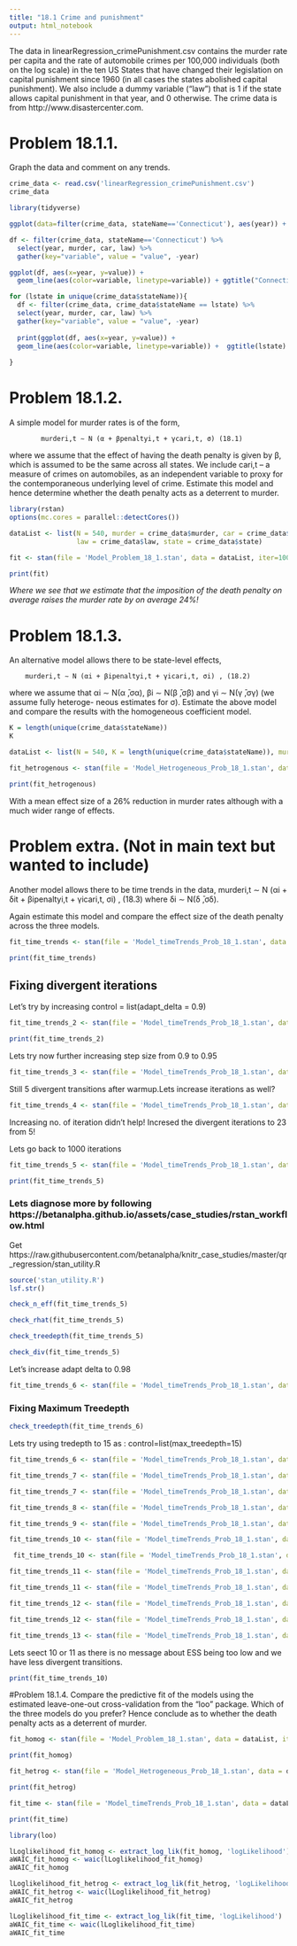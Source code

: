 ```yaml
---
title: "18.1 Crime and punishment"
output: html_notebook
---
```



The data in linearRegression_crimePunishment.csv contains the murder rate per capita and the rate of automobile crimes per 100,000 individuals (both on the log scale) in the ten US States that have changed their legislation on capital punishment since 1960 (in all cases the states abolished capital punishment). We also include a dummy variable (“law”) that is 1 if the state allows capital punishment in that year, and 0 otherwise. The crime data is from http://www.disastercenter.com.

# Problem 18.1.1. 
Graph the data and comment on any trends.

```r
crime_data <- read.csv('linearRegression_crimePunishment.csv')
crime_data
```

```r
library(tidyverse)

```



```r
ggplot(data=filter(crime_data, stateName=='Connecticut'), aes(year)) + geom_line(aes(y=murder, color="murder")) + geom_line(aes(y=car/2, color="car")) + geom_line(aes(y=law, color='law'))

```



```r
df <- filter(crime_data, stateName=='Connecticut') %>%
  select(year, murder, car, law) %>%
  gather(key="variable", value = "value", -year)

ggplot(df, aes(x=year, y=value)) +
  geom_line(aes(color=variable, linetype=variable)) + ggtitle("Connecticut") + theme(plot.title = element_text(hjust = 0.5)) 


```

```r


for (lstate in unique(crime_data$stateName)){
  df <- filter(crime_data, crime_data$stateName == lstate) %>%
  select(year, murder, car, law) %>%
  gather(key="variable", value = "value", -year)
  
  print(ggplot(df, aes(x=year, y=value)) +
  geom_line(aes(color=variable, linetype=variable)) +  ggtitle(lstate) + theme(plot.title = element_text(hjust = 0.5)))
  
}

```

# Problem 18.1.2. 
A simple model for murder rates is of the form,

            murderi,t ∼ N (α + βpenaltyi,t + γcari,t, σ) (18.1)

where we assume that the effect of having the death penalty is given by β, which is assumed to be the same across all states. We include cari,t – a measure of crimes on automobiles, as an independent variable to proxy for the contemporaneous underlying level of crime. Estimate this model and hence determine whether the death penalty acts as a deterrent to murder.

```r
library(rstan)
options(mc.cores = parallel::detectCores())
```


```r
dataList <- list(N = 540, murder = crime_data$murder, car = crime_data$car,
                 law = crime_data$law, state = crime_data$state)
```


```r
fit <- stan(file = 'Model_Problem_18_1.stan', data = dataList, iter=1000, chains=4, seed=42)

```

```r
print(fit)
```
_Where we see that we estimate that the imposition of the death penalty on average raises the murder rate by on average 24%!_

# Problem 18.1.3. 
An alternative model allows there to be state-level effects,

        murderi,t ∼ N (αi + βipenaltyi,t + γicari,t, σi) , (18.2)

where we assume that αi ∼ N(α ̄,σα), βi ∼ N(β ̄,σβ) and γi ∼ N(γ ̄,σγ) (we assume fully heteroge- neous estimates for σ). Estimate the above model and compare the results with the homogeneous
coefficient model.
```r
K = length(unique(crime_data$stateName))
K
```


```r
dataList <- list(N = 540, K = length(unique(crime_data$stateName)), murder = crime_data$murder, car = crime_data$car, law = crime_data$law, state = crime_data$state)
```

```r
fit_hetrogenous <- stan(file = 'Model_Hetrogeneous_Prob_18_1.stan', data = dataList, iter=1000, chains=4, seed=42)
```

```r
print(fit_hetrogenous)
```
With a mean effect size of a 26% reduction in murder rates although with a much wider range of effects.

# Problem extra. (Not in main text but wanted to include) 
Another model allows there to be time trends in the data,
    murderi,t ∼ N (αi + δit + βipenaltyi,t + γicari,t, σi) , (18.3) where δi ∼ N(δ ̄,σδ). 

Again estimate this model and compare the effect size of the death penalty across the three models.

```r
fit_time_trends <- stan(file = 'Model_timeTrends_Prob_18_1.stan', data = dataList, iter=1000, chains=4, seed=42)
```

```r
print(fit_time_trends)
```
## Fixing divergent iterations
Let's try by increasing control = list(adapt_delta = 0.9)

```r
fit_time_trends_2 <- stan(file = 'Model_timeTrends_Prob_18_1.stan', data = dataList, iter=1000, chains=4, control = list(adapt_delta = 0.9), seed=42)
```
```r
print(fit_time_trends_2)
```
Lets try now further increasing step size from 0.9 to 0.95

```r
fit_time_trends_3 <- stan(file = 'Model_timeTrends_Prob_18_1.stan', data = dataList, iter=1000, chains=4, control = list(adapt_delta = 0.95), seed=42)
```

Still 5 divergent transitions after warmup.Lets increase iterations as well?

```r
fit_time_trends_4 <- stan(file = 'Model_timeTrends_Prob_18_1.stan', data = dataList, iter=2000, chains=4, control = list(adapt_delta = 0.95), seed=42)
```
Increasing no. of iteration didn't help! Incresed the divergent iterations to 23 from 5!

Lets go back to 1000 iterations

```r
fit_time_trends_5 <- stan(file = 'Model_timeTrends_Prob_18_1.stan', data = dataList, iter=1000, chains=4, control = list(adapt_delta = 0.95), seed=42)
```

```r
print(fit_time_trends_5)
```

### Lets diagnose more by following https://betanalpha.github.io/assets/case_studies/rstan_workflow.html

Get https://raw.githubusercontent.com/betanalpha/knitr_case_studies/master/qr_regression/stan_utility.R

```r
source('stan_utility.R')
lsf.str()
```


```r
check_n_eff(fit_time_trends_5)
```

```r
check_rhat(fit_time_trends_5)
```

```r
check_treedepth(fit_time_trends_5)
```

```r
check_div(fit_time_trends_5)
```

Let's increase adapt delta to 0.98
```r
fit_time_trends_6 <- stan(file = 'Model_timeTrends_Prob_18_1.stan', data = dataList, iter=1000, chains=4, control = list(adapt_delta = 0.98), seed=42)
```
### Fixing Maximum Treedepth

```r
check_treedepth(fit_time_trends_6)
```

Lets try using tredepth to 15 as : control=list(max_treedepth=15)

```r
fit_time_trends_6 <- stan(file = 'Model_timeTrends_Prob_18_1.stan', data = dataList, iter=1000, chains=4, control = list(adapt_delta = 0.98, max_treedepth=15), seed=42)
```
```r
fit_time_trends_7 <- stan(file = 'Model_timeTrends_Prob_18_1.stan', data = dataList, iter=1000, chains=4, control = list(adapt_delta = 0.99, max_treedepth=15), seed=42)
```

```r
fit_time_trends_7 <- stan(file = 'Model_timeTrends_Prob_18_1.stan', data = dataList, iter=1000, chains=4, control = list(adapt_delta = 0.995, max_treedepth=15), seed=42)
```


```r
fit_time_trends_8 <- stan(file = 'Model_timeTrends_Prob_18_1.stan', data = dataList, iter=1000, chains=4, control = list(adapt_delta = 0.995), seed=42)
```

```r
fit_time_trends_9 <- stan(file = 'Model_timeTrends_Prob_18_1.stan', data = dataList, iter=1000, chains=4, control = list(adapt_delta = 0.995,max_treedepth=13), seed=42)
```

```r
fit_time_trends_10 <- stan(file = 'Model_timeTrends_Prob_18_1.stan', data = dataList, iter=1000, chains=4, control = list(adapt_delta = 0.995,max_treedepth=20), seed=42)
```

```r
 fit_time_trends_10 <- stan(file = 'Model_timeTrends_Prob_18_1.stan', data = dataList, iter=1000, chains=4, control = list(adapt_delta = 0.998,max_treedepth=20), seed=42)
```

```r
fit_time_trends_11 <- stan(file = 'Model_timeTrends_Prob_18_1.stan', data = dataList, iter=1000, chains=4, control = list(adapt_delta = 0.998), seed=42)
```

```r
fit_time_trends_11 <- stan(file = 'Model_timeTrends_Prob_18_1.stan', data = dataList, iter=1000, chains=4, control = list(adapt_delta = 0.998,max_treedepth=15 ), seed=42)
```


```r
fit_time_trends_12 <- stan(file = 'Model_timeTrends_Prob_18_1.stan', data = dataList, iter=2000, chains=4, control = list(adapt_delta = 0.998,max_treedepth=15 ), seed=42)
```

```r
fit_time_trends_12 <- stan(file = 'Model_timeTrends_Prob_18_1.stan', data = dataList, iter=1500, chains=4, control = list(adapt_delta = 0.998,max_treedepth=15 ), seed=42)
```

```r
fit_time_trends_13 <- stan(file = 'Model_timeTrends_Prob_18_1.stan', data = dataList, iter=3000, chains=4, control = list(adapt_delta = 0.998,max_treedepth=15 ), seed=42)
```

Lets seect 10 or 11 as there is no message about ESS being too low and we have less divergent transitions.
```r
print(fit_time_trends_10)
```


#Problem 18.1.4. 
Compare the predictive fit of the models using the estimated leave-one-out cross-validation from the “loo” package. Which of the three models do you prefer? Hence conclude as to whether the death penalty acts as a deterrent of murder.

```r
fit_homog <- stan(file = 'Model_Problem_18_1.stan', data = dataList, iter=1000, chains=4, seed=42)
```
```r
print(fit_homog)
```


```r
fit_hetrog <- stan(file = 'Model_Hetrogeneous_Prob_18_1.stan', data = dataList, iter=1000, chains=4, seed=42)
```
```r
print(fit_hetrog)
```


```r
fit_time <- stan(file = 'Model_timeTrends_Prob_18_1.stan', data = dataList, iter=1000, chains=4, control = list(adapt_delta = 0.998,max_treedepth=20), seed=42)
```


```r
print(fit_time)
```


```r
library(loo)
```

```r
lLoglikelihood_fit_homog <- extract_log_lik(fit_homog, 'logLikelihood')
aWAIC_fit_homog <- waic(lLoglikelihood_fit_homog)
aWAIC_fit_homog

```

```r
lLoglikelihood_fit_hetrog <- extract_log_lik(fit_hetrog, 'logLikelihood')
aWAIC_fit_hetrog <- waic(lLoglikelihood_fit_hetrog)
aWAIC_fit_hetrog
```

```r
lLoglikelihood_fit_time <- extract_log_lik(fit_time, 'logLikelihood')
aWAIC_fit_time <- waic(lLoglikelihood_fit_time)
aWAIC_fit_time
```

